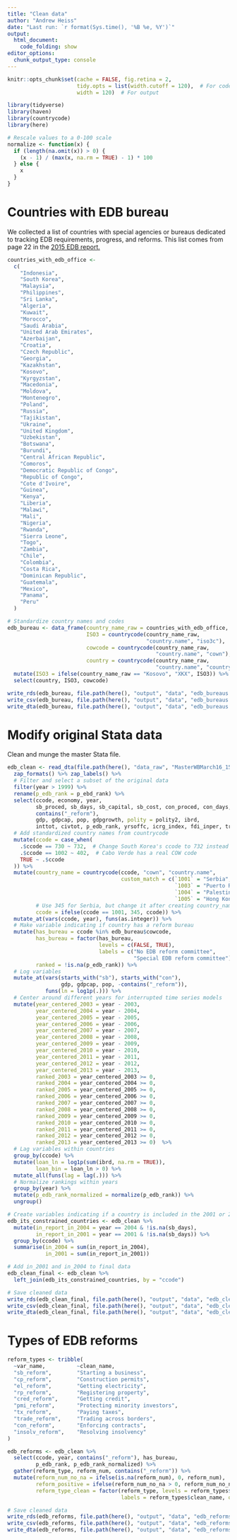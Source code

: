 ```yaml
---
title: "Clean data"
author: "Andrew Heiss"
date: "Last run: `r format(Sys.time(), '%B %e, %Y')`"
output: 
  html_document:
    code_folding: show
editor_options: 
  chunk_output_type: console
---
```


```r
knitr::opts_chunk$set(cache = FALSE, fig.retina = 2,
                      tidy.opts = list(width.cutoff = 120),  # For code
                      width = 120)  # For output
```

```r
library(tidyverse)
library(haven)
library(countrycode)
library(here)

# Rescale values to a 0-100 scale
normalize <- function(x) {
  if (length(na.omit(x)) > 0) {
    (x - 1) / (max(x, na.rm = TRUE) - 1) * 100
  } else {
    x
  }
}
```

# Countries with EDB bureau

We collected a list of countries with special agencies or bureaus dedicated to tracking EDB requirements, progress, and reforms. This list comes from page 22 in the [2015 EDB report.](http://www.doingbusiness.org/~/media/GIAWB/Doing%20Business/Documents/Annual-Reports/English/DB15-Chapters/DB15-Report-Overview.pdf)

```r
countries_with_edb_office <-
  c(
    "Indonesia",
    "South Korea",
    "Malaysia",
    "Philippines",
    "Sri Lanka",
    "Algeria",
    "Kuwait",
    "Morocco",
    "Saudi Arabia",
    "United Arab Emirates",
    "Azerbaijan",
    "Croatia",
    "Czech Republic",
    "Georgia",
    "Kazakhstan",
    "Kosovo",
    "Kyrgyzstan",
    "Macedonia",
    "Moldova",
    "Montenegro",
    "Poland",
    "Russia",
    "Tajikistan",
    "Ukraine",
    "United Kingdom",
    "Uzbekistan",
    "Botswana",
    "Burundi",
    "Central African Republic",
    "Comoros",
    "Democratic Republic of Congo",
    "Republic of Congo",
    "Cote d'Ivoire",
    "Guinea",
    "Kenya",
    "Liberia",
    "Malawi",
    "Mali",
    "Nigeria",
    "Rwanda",
    "Sierra Leone",
    "Togo",
    "Zambia",
    "Chile",
    "Colombia",
    "Costa Rica",
    "Dominican Republic",
    "Guatemala",
    "Mexico",
    "Panama",
    "Peru"
  )

# Standardize country names and codes
edb_bureau <- data_frame(country_name_raw = countries_with_edb_office,
                         ISO3 = countrycode(country_name_raw, 
                                            "country.name", "iso3c"),
                         cowcode = countrycode(country_name_raw, 
                                               "country.name", "cown"),
                         country = countrycode(country_name_raw, 
                                               "country.name", "country.name")) %>%
  mutate(ISO3 = ifelse(country_name_raw == "Kosovo", "XKX", ISO3)) %>%
  select(country, ISO3, cowcode)

write_rds(edb_bureau, file.path(here(), "output", "data", "edb_bureaus.rds"))
write_csv(edb_bureau, file.path(here(), "output", "data", "edb_bureaus.csv"))
write_dta(edb_bureau, file.path(here(), "output", "data", "edb_bureaus.dta"))
```


# Modify original Stata data

Clean and munge the master Stata file.

```r
edb_clean <- read_dta(file.path(here(), "data_raw", "MasterWBMarch16_15.dta")) %>%
  zap_formats() %>% zap_labels() %>%
  # Filter and select a subset of the original data
  filter(year > 1999) %>%
  rename(p_edb_rank = p_ebd_rank) %>%
  select(ccode, economy, year, 
         sb_proced, sb_days, sb_capital, sb_cost, con_proced, con_days,
         contains("_reform"),
         gdp, gdpcap, pop, gdpgrowth, polity = polity2, ibrd,
         inttot, civtot, p_edb_rank, yrsoffc, icrg_index, fdi_inper, trade) %>%
  # Add standardized country names from countrycode
  mutate(ccode = case_when(
    .$ccode == 730 ~ 732,  # Change South Korea's ccode to 732 instead of pre-war unified Korea's 730
    .$ccode == 1002 ~ 402,  # Cabo Verde has a real COW code
    TRUE ~ .$ccode
  )) %>% 
  mutate(country_name = countrycode(ccode, "cown", "country.name",
                                    custom_match = c(`1001` = "Serbia",
                                                     `1003` = "Puerto Rico", 
                                                     `1004` = "Palestinian Territories", 
                                                     `1005` = "Hong Kong SAR China")),
         # Use 345 for Serbia, but change it after creating country_name so it's not Yugoslavia
         ccode = ifelse(ccode == 1001, 345, ccode)) %>% 
  mutate_at(vars(ccode, year), funs(as.integer)) %>% 
  # Make variable indicating if country has a reform bureau
  mutate(has_bureau = ccode %in% edb_bureau$cowcode,
         has_bureau = factor(has_bureau, 
                             levels = c(FALSE, TRUE),
                             labels = c("No EDB reform committee", 
                                        "Special EDB reform committee")),
         ranked = !is.na(p_edb_rank)) %>%
  # Log variables
  mutate_at(vars(starts_with("sb"), starts_with("con"), 
                 gdp, gdpcap, pop, -contains("_reform")),
            funs(ln = log1p(.))) %>%
  # Center around different years for interrupted time series models
  mutate(year_centered_2003 = year - 2003,
         year_centered_2004 = year - 2004,
         year_centered_2005 = year - 2005,
         year_centered_2006 = year - 2006,
         year_centered_2007 = year - 2007,
         year_centered_2008 = year - 2008,
         year_centered_2009 = year - 2009,
         year_centered_2010 = year - 2010,
         year_centered_2011 = year - 2011,
         year_centered_2012 = year - 2012,
         year_centered_2013 = year - 2013,
         ranked_2003 = year_centered_2003 >= 0,
         ranked_2004 = year_centered_2004 >= 0,
         ranked_2005 = year_centered_2005 >= 0,
         ranked_2006 = year_centered_2006 >= 0,
         ranked_2007 = year_centered_2007 >= 0,
         ranked_2008 = year_centered_2008 >= 0,
         ranked_2009 = year_centered_2009 >= 0,
         ranked_2010 = year_centered_2010 >= 0,
         ranked_2011 = year_centered_2011 >= 0,
         ranked_2012 = year_centered_2012 >= 0,
         ranked_2013 = year_centered_2013 >= 0)  %>%
  # Lag variables within countries
  group_by(ccode) %>%
  mutate(loan_ln = log1p(sum(ibrd, na.rm = TRUE)),
         loan_bin = loan_ln > 0) %>%
  mutate_all(funs(lag = lag(.))) %>%
  # Normalize rankings within years
  group_by(year) %>%
  mutate(p_edb_rank_normalized = normalize(p_edb_rank)) %>%
  ungroup()

# Create variables indicating if a country is included in the 2001 or 2004 report
edb_its_constrained_countries <- edb_clean %>%
  mutate(in_report_in_2004 = year == 2004 & !is.na(sb_days),
         in_report_in_2001 = year == 2001 & !is.na(sb_days)) %>%
  group_by(ccode) %>%
  summarise(in_2004 = sum(in_report_in_2004),
            in_2001 = sum(in_report_in_2001))

# Add in_2001 and in_2004 to final data
edb_clean_final <- edb_clean %>%
  left_join(edb_its_constrained_countries, by = "ccode")

# Save cleaned data
write_rds(edb_clean_final, file.path(here(), "output", "data", "edb_clean.rds"))
write_csv(edb_clean_final, file.path(here(), "output", "data", "edb_clean.csv"))
write_dta(edb_clean_final, file.path(here(), "output", "data", "edb_clean.dta"))
```


# Types of EDB reforms

```r
reform_types <- tribble(
  ~var_name,          ~clean_name,
  "sb_reform",        "Starting a business",
  "cp_reform",        "Construction permits",
  "el_reform",        "Getting electricity",
  "rp_reform",        "Registering property",
  "cred_reform",      "Getting credit",
  "pmi_reform",       "Protecting minority investors",
  "tx_reform",        "Paying taxes",
  "trade_reform",     "Trading across borders",
  "con_reform",       "Enforcing contracts",
  "insolv_reform",    "Resolving insolvency"
)

edb_reforms <- edb_clean %>%
  select(ccode, year, contains("_reform"), has_bureau, 
         p_edb_rank, p_edb_rank_normalized) %>%
  gather(reform_type, reform_num, contains("_reform")) %>%
  mutate(reform_num_no_na = ifelse(is.na(reform_num), 0, reform_num),
         reform_positive = ifelse(reform_num_no_na > 0, reform_num_no_na, 0),
         reform_type_clean = factor(reform_type, levels = reform_types$var_name,
                                    labels = reform_types$clean_name, ordered = TRUE))

# Save cleaned data
write_rds(edb_reforms, file.path(here(), "output", "data", "edb_reforms.rds"))
write_csv(edb_reforms, file.path(here(), "output", "data", "edb_reforms.csv"))
write_dta(edb_reforms, file.path(here(), "output", "data", "edb_reforms.dta"))
```

